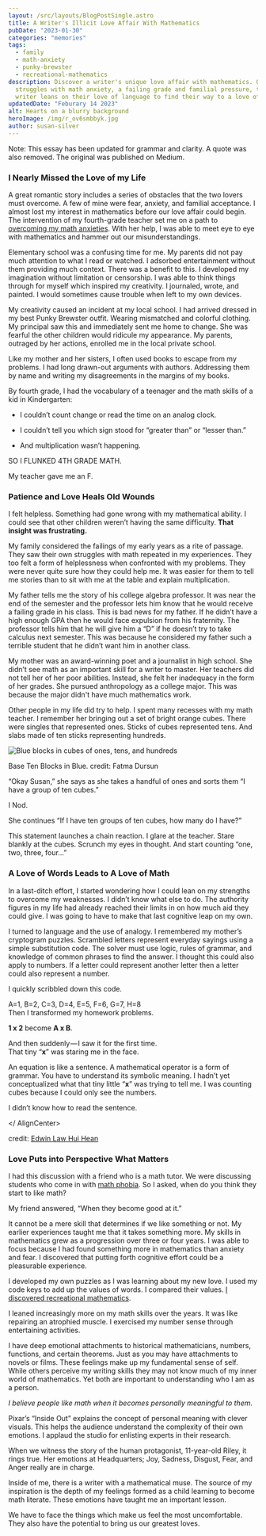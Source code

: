 ```yaml
---
layout: /src/layouts/BlogPostSingle.astro
title: A Writer's Illicit Love Affair With Mathematics
pubDate: "2023-01-30"
categories: "memories"
tags:
  - family
  - math-anxiety
  - punky-brewster
  - recreational-mathematics
description: Discover a writer's unique love affair with mathematics. Overcoming
  struggles with math anxiety, a failing grade and familial pressure, this
  writer leans on their love of language to find their way to a love of numbers.
updatedDate: "Feburary 14 2023"
alt: Hearts on a blurry background 
heroImage: /img/r_ov6smbbyk.jpg
author: susan-silver
---
```


Note: This essay has been updated for grammar and clarity. A quote was also removed. The original was published on Medium.



### I Nearly Missed the Love of my Life

A great romantic story includes a series of obstacles that the two lovers must overcome.
 A few of mine were fear, anxiety, and familial acceptance. I almost lost my interest in mathematics before
  our love affair could begin. The intervention of my fourth-grade teacher set me on a path to 
  [overcoming my math anxieties](https://beautyofmathematics.com/about/). With her help, 
  I was able to meet eye to eye with mathematics and hammer out our misunderstandings.

Elementary school was a confusing time for me. My parents did not pay much attention to what I read or watched.
 I adsorbed entertainment without them providing much context. There was a benefit to this. I developed my imagination without 
 limitation or censorship. I was able to think things through for myself which inspired my creativity. I journaled, wrote, and 
 painted. I would sometimes cause trouble when left to my own devices.


<YouTube id="https://www.youtube.com/watch?v=WZi_-uEwCcs" />

My creativity caused an incident at my local school. I had arrived dressed in my best Punky Brewster outfit.
 Wearing mismatched and colorful clothing. My principal saw this and immediately sent me home to change. 
 She was fearful the other children would ridicule my appearance. My parents, outraged by her actions,
  enrolled me in the local private school.

Like my mother and her sisters, I often used books to escape from my problems. I had long drawn-out arguments with authors. 
Addressing them by name and writing my disagreements in the margins of my books.

By fourth grade, I had the vocabulary of a teenager and the math skills of a kid in Kindergarten:

- I couldn’t count change or read the time on an analog clock.

- I couldn’t tell you which sign stood for “greater than” or “lesser than.”

- And multiplication wasn’t happening.

SO I FLUNKED 4TH GRADE MATH.

My teacher gave me an F.

### Patience and Love Heals Old Wounds

I felt helpless. Something had gone wrong with my mathematical ability. I could see that other children weren’t having
 the same difficulty. **That insight was frustrating.**

My family considered the failings of my early years as a rite of passage. They saw their own struggles with 
math repeated in my experiences. They too felt a form of helplessness when confronted with my problems. They were 
never quite sure how they could help me. It was easier for them to tell me stories than to sit with me at the table 
and explain multiplication.

My father tells me the story of his college algebra professor. It was near the end of the semester and the professor lets 
him know that he would receive a failing grade in his class. This is bad news for my father. If he didn’t have a high enough 
GPA then he would face expulsion from his fraternity. The professor tells him that he will give him a “D” if he doesn’t try to
 take calculus next semester. This was because he considered my father such a terrible student that he didn’t want him in another class.

My mother was an award-winning poet and a journalist in high school. She didn’t see math as an important skill for a writer to master.
 Her teachers did not tell her of her poor abilities. Instead, she felt her inadequacy in the form of her grades. She pursued 
 anthropology as a college major. This was because the major didn't have much mathematics work.

Other people in my life did try to help. I spent many recesses with my math teacher. I remember her bringing out a set of bright 
orange cubes. There were singles that represented ones. Sticks of cubes represented tens. And slabs made of ten sticks representing 
hundreds.

![Blue blocks in cubes of ones, tens, and hundreds](/img/blue-blocks-ones-tens-hundreds.jpg)

Base Ten Blocks in Blue. credit: Fatma Dursun

“Okay Susan,” she says as she takes a handful of ones and sorts them “I have a group of ten cubes.”

I Nod.

She continues “If I have ten groups of ten cubes, how many do I have?”

This statement launches a chain reaction. I glare at the teacher. Stare blankly at the cubes. Scrunch my eyes in thought. And start counting “one, two, three, four…”

### A Love of Words Leads to A Love of Math

In a last-ditch effort, I started wondering how I could lean on my strengths to overcome my weaknesses. I didn’t know what else to do. The authority figures in my life had already reached their limits in on how much aid they could give. I was going to have to make that last cognitive leap on my own.

I turned to language and the use of analogy. I remembered my mother’s cryptogram puzzles. Scrambled letters represent everyday sayings using a simple substitution code. The solver must use logic, rules of grammar, and knowledge of common phrases to find the answer. I thought this could also apply to numbers. If a letter could represent another letter then a letter could also represent a number.

I quickly scribbled down this code.

A=1, B=2, C=3, D=4, E=5, F=6, G=7, H=8  
Then I transformed my homework problems.

**1 x 2** become **A x B**.

And then suddenly — I saw it for the first time.  
That tiny “**x**” was staring me in the face.

An equation is like a sentence. A mathematical operator is a form of grammar. You have to understand its symbolic meaning. I hadn’t yet conceptualized what that tiny little “**x**” was trying to tell me. I was counting cubes because I could only see the numbers.


<BlockQuoteQuote> I didn’t know how to read the sentence. </BlockQuoteQuote>

<AlignCenter src="/img/mathematical-grammer.jpg" alt="A diagram of a mathematical equation for a computer program" caption="Parsing of a mathematical equation for a sheet calculator."> </ AlignCenter>

credit: [Edwin Law Hui Hean](https://www.mmu.edu.my/foe/internal-login/)

### Love Puts into Perspective What Matters

I had this discussion with a friend who is a math tutor. We were discussing students who come in with 
[math phobia](https://beautyofmathematics.com/what-math-anxiety-feels-like/). So I asked, when do you think
 they start to like math?

My friend answered, “When they become good at it.”

It cannot be a mere skill that determines if we like something or not. My earlier experiences taught me that
 it takes something more. My skills in mathematics grew as a progression over three or four years. I was able to 
 focus because I had found something more in mathematics than anxiety and fear. I discovered that putting forth 
 cognitive effort could be a pleasurable experience.


<AlignCenter src="/img/math-games.jpg" alt="A drawing of a cat and dog where letters have been turned into digits and added comparing the value of each word" caption="A typical math game that I would play as a child."></AlignCenter>


I developed my own puzzles as I was learning about my new love. I used my code keys to add up the values of words. 
I compared their values. [I discovered recreational mathematics](https://www.npr.org/2014/04/12/302166509/martin-gardner-a-genius-of-recreational-mathematics).

I leaned increasingly more on my math skills over the years. It was like repairing an atrophied muscle. I exercised 
my number sense through entertaining activities.

I have deep emotional attachments to historical mathematicians, numbers, functions, and certain theorems. Just as you may 
have attachments to novels or films. These feelings make up my fundamental sense of self. While others perceive my writing 
skills they may not know much of my inner world of mathematics. Yet both are important to understanding who I am as a person.

_I believe people like math when it becomes personally meaningful to them._

<YouTube id="https://www.youtube.com/watch?v=AXGhfYVAOKE" />

Pixar’s “Inside Out” explains the concept of personal meaning with clever visuals. This helps the audience understand 
the complexity of their own emotions. I applaud the studio for enlisting experts in their research.

When we witness the story of the human protagonist, 11-year-old Riley, it rings true. Her emotions at Headquarters; 
Joy, Sadness, Disgust, Fear, and Anger really are in charge.

Inside of me, there is a writer with a mathematical muse. The source of my inspiration is the depth of my feelings
 formed as a child learning to become math literate. These emotions have taught me an important lesson.

<BlockQuoteQuote> We have to face the things which make us feel the most uncomfortable. They also have the potential 
to bring us our greatest loves. </BlockQuoteQuote>

